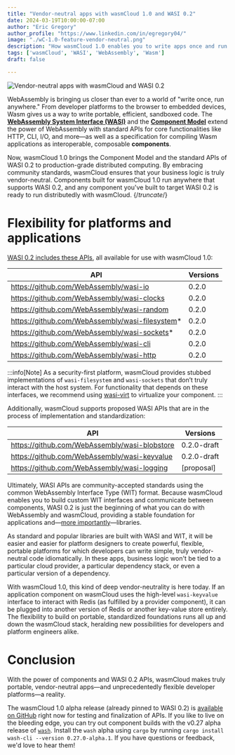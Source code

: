 ```yaml
---
title: "Vendor-neutral apps with wasmCloud 1.0 and WASI 0.2"
date: 2024-03-19T10:00:00-07:00
author: "Eric Gregory"
author_profile: "https://www.linkedin.com/in/egregory04/"
image: "./wC-1.0-feature-vendor-neutral.png"
description: "How wasmCloud 1.0 enables you to write apps once and run anywhere with WASI 0.2."
tags: ['wasmCloud', 'WASI', 'WebAssembly', 'Wasm']
draft: false

---
```


![Vendor-neutral apps with wasmCloud and WASI 0.2](./wC-1.0-feature-vendor-neutral.png)

WebAssembly is bringing us closer than ever to a world of "write once, run anywhere." From developer platforms to the browser to embedded devices, Wasm gives us a way to write portable, efficient, sandboxed code. The **[WebAssembly System Interface (WASI)](https://github.com/WebAssembly/WASI/)** and the **[Component Model](https://github.com/WebAssembly/component-model)** extend the power of WebAssembly with standard APIs for core functionalities like HTTP, CLI, I/O, and more&mdash;as well as a specification for compiling Wasm applications as interoperable, composable **components**.

Now, wasmCloud 1.0 brings the Component Model and the standard APIs of WASI 0.2 to production-grade distributed computing. By embracing community standards, wasmCloud ensures that your business logic is truly vendor-neutral. Components built for wasmCloud 1.0 run anywhere that supports WASI 0.2, and any component you've built to target WASI 0.2 is ready to run distributedly with wasmCloud.
{/*truncate*/}

# Flexibility for platforms and applications

[WASI 0.2 includes these APIs](https://github.com/WebAssembly/WASI/tree/main/preview2#wasi-preview-2-contents), all available for use with wasmCloud 1.0:

| API                                             | Versions |
| ------------------------------------------------| -------- |
| <https://github.com/WebAssembly/wasi-io>          | 0.2.0    |
| <https://github.com/WebAssembly/wasi-clocks>      | 0.2.0    |
| <https://github.com/WebAssembly/wasi-random>      | 0.2.0    |
| <https://github.com/WebAssembly/wasi-filesystem>* | 0.2.0    |
| <https://github.com/WebAssembly/wasi-sockets>*    | 0.2.0    |
| <https://github.com/WebAssembly/wasi-cli>         | 0.2.0    |
| <https://github.com/WebAssembly/wasi-http>        | 0.2.0    |

:::info[Note]
As a security-first platform, wasmCloud provides stubbed implementations of `wasi-filesystem` and `wasi-sockets` that don’t truly interact with the host system. For functionality that depends on these interfaces, we recommend using [wasi-virt](https://github.com/bytecodealliance/wasi-virt) to virtualize your component.
:::

Additionally, wasmCloud supports proposed WASI APIs that are in the process of implementation and standardization:

| API                                            | Versions       |
| ---------------------------------------------- | --------       |
| <https://github.com/WebAssembly/wasi-blobstore>  | 0.2.0-draft    |
| <https://github.com/WebAssembly/wasi-keyvalue>   | 0.2.0-draft    |
| <https://github.com/WebAssembly/wasi-logging>    | [proposal]

Ultimately, WASI APIs are community-accepted standards using the common WebAssembly Interface Type (WIT) format. Because wasmCloud enables you to build custom WIT interfaces and communicate between components, WASI 0.2 is just the beginning of what you can do with WebAssembly and wasmCloud, providing a stable foundation for applications and&mdash;[more importantly](https://wasmcloud.com/blog/wasi-preview-2-officially-launches)&mdash;libraries.

As standard and popular libraries are built with WASI and WIT, it will be easier and easier for platform designers to create powerful, flexible, portable platforms for which developers can write simple, truly vendor-neutral code idiomatically. In these apps, business logic won't be tied to a particular cloud provider, a particular dependency stack, or even a particular version of a dependency.

With wasmCloud 1.0, this kind of deep vendor-neutrality is here today. If an application component on wasmCloud uses the high-level `wasi-keyvalue` interface to interact with Redis (as fulfilled by a provider component), it can be plugged into another version of Redis or another key-value store entirely. The flexibility to build on portable, standardized foundations runs all up and down the wasmCloud stack, heralding new possibilities for developers and platform engineers alike.

# Conclusion

With the power of components and WASI 0.2 APIs, wasmCloud makes truly portable, vendor-neutral apps&mdash;and unprecedentedly flexible developer platforms&mdash;a reality.

The wasmCloud 1.0 alpha release (already pinned to WASI 0.2) is [available on GitHub](https://github.com/wasmCloud/wasmCloud/releases/tag/v1.0.0-alpha.1) right now for testing and finalization of APIs. If you like to live on the bleeding edge, you can try out component builds with the v0.27 alpha release of [`wash`](https://github.com/wasmCloud/wasmCloud/tree/main/crates/wash-cli). Install the `wash` alpha using `cargo` by running `cargo install wash-cli --version 0.27.0-alpha.1`. If you have questions or feedback, we'd love to hear them!
